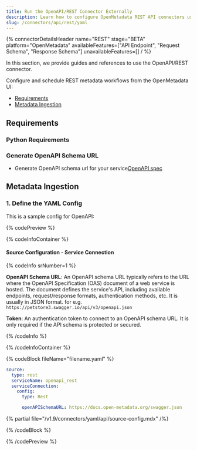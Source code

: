 ```yaml
---
title: Run the OpenAPI/REST Connector Externally
description: Learn how to configure OpenMetadata REST API connectors using YAML. Complete documentation with examples, parameters, and best practices for seamless integration.
slug: /connectors/api/rest/yaml
---
```







{% connectorDetailsHeader
name="REST"
stage="BETA"
platform="OpenMetadata"
availableFeatures=["API Endpoint", "Request Schema", "Response Schema"]
unavailableFeatures=[]
/ %}

In this section, we provide guides and references to use the OpenAPI/REST connector.

Configure and schedule REST metadata workflows from the OpenMetadata UI:

- [Requirements](#requirements)
- [Metadata Ingestion](#metadata-ingestion)

<ExternalIngestionDeployment />

## Requirements

### Python Requirements

<PythonRequirements />


### Generate OpenAPI Schema URL

- Generate OpenAPI schema url for your service[OpenAPI spec](https://swagger.io/specification/#openapi-document)


## Metadata Ingestion

### 1. Define the YAML Config

This is a sample config for OpenAPI:

{% codePreview %}

{% codeInfoContainer %}

#### Source Configuration - Service Connection

{% codeInfo srNumber=1 %}

**OpenAPI Schema URL**:
An OpenAPI schema URL typically refers to the URL where the OpenAPI Specification (OAS) document of a web service is hosted. The document defines the service's API, including available endpoints, request/response formats, authentication methods, etc. It is usually in JSON format. for e.g. `https://petstore3.swagger.io/api/v3/openapi.json`

**Token**: An authentication token to connect to an OpenAPI schema URL. It is only required if the API schema is protected or secured.

{% /codeInfo %}

{% /codeInfoContainer %}

{% codeBlock fileName="filename.yaml" %}

```yaml {% isCodeBlock=true %}
source:
  type: rest
  serviceName: openapi_rest
  serviceConnection:
    config:
      type: Rest
```
```yaml {% srNumber=1 %}
      openAPISchemaURL: https://docs.open-metadata.org/swagger.json

```


{% partial file="/v1.9/connectors/yaml/api/source-config.mdx" /%}

<IngestionSink />

<WorkflowConfig />

{% /codeBlock %}

{% /codePreview %}

<IngestionCli />
